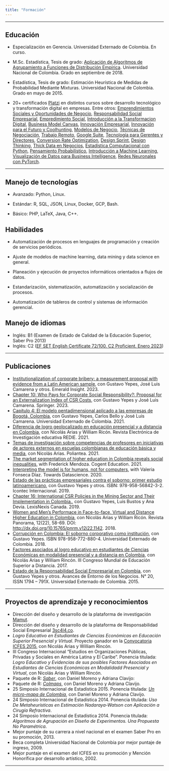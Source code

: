 ```yaml
---
title: "Formación"
---
```


***

## Educación

- Especialización en Gerencia. Universidad Externado de Colombia. En curso.

- M.Sc. Estadística, Tesis de grado: [Aplicación de Algoritmos de Agrupamiento a Funciones de Distribución Empírica](https://repositorio.unal.edu.co/handle/unal/64015){target="_blank"}. Universidad Nacional de Colombia. Grado en septiembre de 2018.

- Estadística, Tesis de grado: Estimación Heurística de Medidas de Probabilidad Mediante Mixturas. Universidad Nacional de Colombia. Grado en mayo de 2015.

- 20+ certificados [Platzi](https://platzi.com/){target="_blank"} en distintos cursos sobre desarrollo tecnológico y transformación digital en empresas. Entre otros: [Emprendimientos Sociales y Oportunidades de Negocio](https://platzi.com/p/cruz-julian/curso/2625-emprendimiento-negocio/diploma/detalle/){target="_blank"}, [Responsabilidad Social Empresarial](https://platzi.com/p/cruz-julian/curso/2501-responsabilidad-social-empresarial/diploma/detalle/){target="_blank"}, [Empredimiento Social](https://platzi.com/p/cruz-julian/curso/2785-emprendimiento-thinking/diploma/detalle/){target="_blank"}, [Introducción a la Transformacion Digital](https://platzi.com/p/cruz-julian/curso/2375-transformacion-digital/diploma/detalle/){target="_blank"}, [Business Model Canvas](https://platzi.com/p/cruz-julian/curso/1309-canvas/diploma/detalle/){target="_blank"}, [Innovación Empresarial](https://platzi.com/p/cruz-julian/curso/2674-innovacion-empresarial/diploma/detalle/){target="_blank"}, [Innovación para el Futuro y Coolhunting](https://platzi.com/p/cruz-julian/curso/1778-coolhunting/diploma/detalle/){target="_blank"}, [Modelos de Negocio](https://platzi.com/p/cruz-julian/curso/2583-modelos-negocio/diploma/detalle/){target="_blank"}, [Técnicas de Negociación](https://platzi.com/p/cruz-julian/curso/1482-tecnicas-negociacion/diploma/detalle/){target="_blank"}, [Trabajo Remoto](https://platzi.com/p/cruz-julian/curso/1872-teletrabajo-trabajo-remoto/diploma/detalle/){target="_blank"}, [Google Suite](https://platzi.com/p/cruz-julian/curso/1401-google-suite/diploma/detalle/){target="_blank"}, [Tecnología para Gerentes y Directores](https://platzi.com/p/cruz-julian/curso/1882-tecnologia-gerentes/diploma/detalle/){target="_blank"}, [Conversion Rate Optimization](https://platzi.com/p/cruz-julian/curso/8034-cro/diploma/detalle/){target="_blank"}, [Design Sprint](https://platzi.com/p/cruz-julian/curso/1702-design-sprint/diploma/detalle/){target="_blank"}, [Design Thinking](https://platzi.com/p/cruz-julian/curso/1210-design-thinking/diploma/detalle/){target="_blank"}, [Thick Data en Negocios](https://platzi.com/p/cruz-julian/curso/1928-curso-de-thick-data/diploma/detalle/){target="_blank"}, [Estadística Computacional con Python](https://platzi.com/p/cruz-julian/curso/1835-programacion-estocastica/diploma/detalle/){target="_blank"}, [Pensamiento Probabilístico](https://platzi.com/p/cruz-julian/curso/1841-probabilistica/diploma/detalle/){target="_blank"}, [Introducción a Machine Learning](https://platzi.com/p/cruz-julian/curso/2459-machine-learning/diploma/detalle/){target="_blank"}, [Visualización de Datos para Business Intelligence](https://platzi.com/p/cruz-julian/curso/2195-visualizacion-datos/diploma/detalle/){target="_blank"}, [Redes Neuronales con PyTorch](https://platzi.com/p/cruz-julian/curso/7693-pytorch/diploma/detalle/){target="_blank"}.





***

## Manejo de tecnologías

 - Avanzado: Python, Linux.
 
 - Estándar: R, SQL, JSON, Linux, Docker, GCP, Bash.
 
 - Básico: PHP, LaTeX, Java, C++.
 
 
## Habilidades

 - Automatización de procesos en lenguajes de programación y creación de servicios periódicos.
 
 - Ajuste de modelos de machine learning, data mining y data science en general.
 
 - Planeación y ejecución de proyectos informáticos orientados a flujos de datos.
 
 - Estandarización, sistematización, automatización y socialización de procesos.
 
 - Automatización de tableros de control y sistemas de información gerencial.
 
## Manejo de idiomas

 - Inglés: B1 (Examen de Estado de Calidad de la Educación Superior, Saber Pro 2013)
 - Inglés: C2 ([EF SET English Certificate 72/100. C2 Proficient. Enero 2023](https://www.efset.org/cert/yMegHW){target="_blank"})


***

## Publicaciones

- [Institutionalization of corporate bribery: a measurement proposal with evidence from a Latin American sample](https://www.emerald.com/insight/content/doi/10.1108/ARLA-04-2022-0099/full/html?utm_source=smc_email_onboarding&utm_medium=email&utm_campaign=apa_author_journals_access_2023-6-14){target="_blank"}, con Gustavo Yepes, José Luis Camarena y otros. Emerald Insight. 2023.
- [Chapter 10: Who Pays for Corporate Social Responsibility?: Proposal for an Externalization Index of CSR Costs](https://link.springer.com/book/10.1007/978-3-031-10437-4){target="_blank"}, con Gustavo Yepes y José Luis Camarena. Springer. 2023.
- [Capítulo 4: El modelo pentadimensional aplicado a las empresas de Bogotá, Colombia](https://bdigital.uexternado.edu.co/server/api/core/bitstreams/bbf36c2b-9e0f-4f0d-a7a7-dff7b94777cc/content){target="_blank"}, con Gustavo Yepes, Carlos Bello y José Luis Camarena. Universidad Externado de Colombia. 2021.
 - [Diferencia de logro geolocalizado en educación presencial y a distancia en Colombia](https://redie.uabc.mx/redie/article/view/3711){target="_blank"}, con Nicolás Arias y William Ricón. Revista Electrónica de Investigación educativa REDIE. 2021.
- [Temas de investigación sobre competencias de profesores en iniciativas de actores externos en escuelas colombianas de educación básica y media](https://journal.poligran.edu.co/index.php/poliantea/article/view/2337/2209){target="_blank"}, con Nicolás Arias. Poliantea. 2021.
- [The market segmentation of higher education in Colombia reveals social inequalities](https://www.tandfonline.com/doi/pdf/10.1080/2331186X.2021.1877885?needAccess=true){target="_blank"}, with Frederick Mendoza. Cogent Education. 2021.
- [Interpreting the model is for humans, not for computers](https://towardsdatascience.com/interpreting-the-model-is-for-humans-not-for-computers-9a857011ff3){target="_blank"}, with Valeria Fonseca Díaz. Towards Datascience. 2020.
- [Estado de las prácticas empresariales contra el soborno: primer estudio latinoamericano](https://www.pactoglobal-colombia.org/images/PDFs/LIBRO_Estudio_Antisoborno_2019.pdf){target="_blank"}, con Gustavo Yepes y otros. ISBN:  978-958-56842-3-2. Icontec Internacional. 2019.
- [Chapter 16: International CSR Policies in the Mining Sector and Their Implementation in Colombia.](https://store.lexisnexis.ca/en/categories/shop-by-jurisdiction/federal-13/extractive-industries-and-human-rights-in-an-era-of-global-justice-new-ways-of-resolving-and-preventing-conflicts--skusku-cad-6722/details){target="_blank"}, con Gustavo Yepes, Luis Bustos y Ana Devia. LexisNexis Canada. 2019.
- [Women and Men's Performace in Face-to-face, Virtual and Distance Higher Education in Colombia](https://journal.poligran.edu.co/index.php/panorama/article/download/1142/1039){target="_blank"}, con Nicolás Arias y William Ricón. Revista Panorama, 12(22), 58-69. DOI: [http://dx.doi.org/10.15765/pnrm.v12i22.1142](http://dx.doi.org/10.15765/pnrm.v12i22.1142){target="_blank"}. 2018.
- [Corrupción en Colombia: El soborno corporativo como institución](https://publicaciones.uexternado.edu.co/corrupcion-en-colombia-tomo-3-corrupcion-privada-politica-colombiana.html){target="_blank"}, con Gustavo Yepes. ISBN 978-958-772-880-4. Universidad Externado de Colombia. 2018.
 - [Factores asociados al logro educativo en estudiantes de Ciencias Económicas en modalidad presencial y a distancia en Colombia](http://hemeroteca.unad.edu.co/index.php/memorias/article/view/2890){target="_blank"}, con Nicolás Arias y William Rincón. III Congreso Mundial de Educación Superior a Distancia. 2017.
- [Estado de la Responsabilidad Social Empresarial en Colombia](http://administracion.uexternado.edu.co/PRME/memorias/Entorno%20de%20los%20Negocios%20N%2020.pdf){target="_blank"}, con Gustavo Yepes y otros. Avances de Entorno de los Negocios. N° 20, ISSN 1794 – 791X. Universidad Externado de Colombia. 2015.

***

## Proyectos de aprendizaje y reconocimientos

 - Dirección del diseño y desarrollo de la plataforma de investigación [Mamut](https://www.mmt-app.com/){target="_blank"}.
 - Dirección del diseño y desarrollo de la plataforma de Responsabilidad Social Empresarial [3sc4l4.co](https://www.3sc4l4.co/){target="_blank"}.
 - _Logro Educativo en Estudiantes de Ciencias Económicas en Educación Superior Presencial y Virtual_. Proyecto ganador en la [Convocatoria ICFES 2015](https://www.icfes.gov.co/web/guest/resultados-de-investigaciones-2015){target="_blank"}, con Nicolás Arias y William Rincón.
 - III Congreso Internacional "Estudios en Organizaciones Públicas, Privadas y Sociales en América Latina y El Caribe". Ponencia titulada: _Logro Educativo y Evidencias de sus posibles Factores Asociados en Estudiantes de Ciencias Económicas en Modalidadd Presencial y Virtual_, con Nicolás Arias y William Rincón.
 - Paquete de R: _[Saber](https://github.com/nebulae-co/saber){target="_blank"}_, con Daniel Moreno y Adriana Clavijo: 
 - Paquete de R: _[Colmaps](https://github.com/nebulae-co/colmaps){target="_blank"}_, con Daniel Moreno y Adriana Clavijo. 
 - 25 Simposio Internacional de Estadística 2015. Ponencia titulada: _[Un micro-mapa de Colombia](http://nebulae-co.github.io/colmaps/micromapa){target="_blank"}_, con Daniel Moreno y Adriana Clavijo.
 - 24 Simposio Internacional de Estadística 2014. Ponencia titulada: _Uso De Metaheurísticas en Estimación Nadaraya-Watson con Aplicación a Cirugía Refractiva_.
 - 24 Simposio Internacional de Estadística 2014. Ponencia titulada: _Algoritmos de Agrupación en Diseño de Experimentos. Una Propuesta No Paramétrica_.
 - Mejor puntaje de su carrera a nivel nacional en el examen Saber Pro en su promoción, 2013.
 - Beca completa Universidad Nacional de Colombia por mejor puntaje de ingreso, 2009.
 - Mejor puntaje en el examen del ICFES en su promoción y Mención Honorífica por desarrollo artístico, 2002.
 
***


